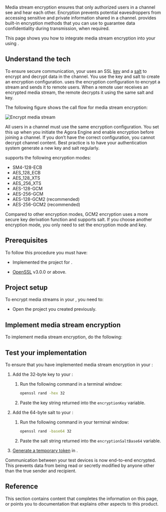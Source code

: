 

Media stream encryption ensures that only authorized users in a channel see and hear each other. Encryption prevents potential eavesdroppers from accessing sensitive and private information shared in a channel. <Vpd k="NAME"/> provides built-in encryption methods that you can use to guarantee data confidentiality during transmission, when required.

This page shows you how to integrate media stream encryption into your <Vpl k="CLIENT" /> using <Vpd k="SDK"/>.

## Understand the tech

To ensure secure communication, your <Vpl k="CLIENT" /> uses an SSL [key](https://en.wikipedia.org/wiki/Key_authentication) and a [salt](https://en.wikipedia.org/wiki/Salt_(cryptography)) to encrypt and decrypt
data in the channel. You use the key and salt to create an encryption configuration. <Vg k="AGORA_BACKEND" /> uses the encryption configuration to encrypt a stream and sends it to remote users. When a remote user receives an encrypted media stream, the remote <Vpl k="CLIENT" /> decrypts it using the same salt and key.

The following figure shows the call flow for media stream encryption:

![Encrypt media stream](https://agora-doc.s3.us-east-1.amazonaws.com/images/common/media-stream-encryption.png)

All users in a channel must use the same encryption configuration. You set this up when you initiate the Agora Engine and enable encryption before joining a channel. If you don’t have the correct configuration, you cannot decrypt channel content. Best practice is to have your authentication system generate a new key and salt regularly.

<Vpd k="SDK"/> supports the following encryption modes:

* SM4-128-ECB
* AES_128_ECB
* AES_128_XTS
* AES_256_XTS
* AES-128-GCM
* AES-256-GCM
* AES-128-GCM2 (recommended)
* AES-256-GCM2 (recommended)

Compared to other encryption modes, GCM2 encryption uses a more secure key derivation function and supports salt. If you choose another encryption mode, you only need to set the encryption mode and key.

## Prerequisites

To follow this procedure you must have:

* Implemented the [<Vg k="GET_STARTED"/>](../get-started/get-started-sdk) project for <Vpd k="NAME"/>.

* [OpenSSL](https://www.openssl.org/) v3.0.0 or above.


## Project setup

To encrypt media streams in your <Vpl k="CLIENT" />, you need to:

- Open the [<Vg k="GET_STARTED"/>](../get-started/get-started-sdk) <Vpd k="NAME"/> project you created previously.

<ProjectSetup />

## Implement <Vg k="COMPANY" /> media stream encryption

To implement media stream encryption, do the following:

<ProjectImplement />

## Test your implementation

To ensure that you have implemented <Vg k="COMPANY" /> media stream encryption in your <Vpl k="CLIENT" />:

1.  Add the 32-byte key to your <Vpl k="CLIENT" />:

    1.  Run the following command in a terminal window:

        ```bash
        openssl rand -hex 32
        ```

    2.  Paste the key string returned into the `encryptionKey` variable.

2.  Add the 64-byte salt to your <Vpl k="CLIENT" />:

    1.  Run the following command in your terminal window:

        ```bash
        openssl rand -base64 32
        ```

    2.  Paste the salt string returned into the `encryptionSaltBase64` variable.

3.  [Generate a temporary token](../get-started/manage-agora-account#generate-a-temporary-token) in <Vg k="CONSOLE" />.

<ProjectTest />

Communication between your test devices is now end-to-end encrypted. This prevents data from being read or secretly modified by anyone other than the true sender and recipient.

## Reference

This section contains content that completes the information on this page, or points you to documentation that explains other aspects to this product.

<Reference />